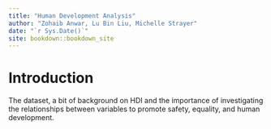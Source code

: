 ```yaml
--- 
title: "Human Development Analysis"
author: "Zohaib Anwar, Lu Bin Liu, Michelle Strayer"
date: "`r Sys.Date()`"
site: bookdown::bookdown_site
---
```


# Introduction

The dataset, a bit of background on HDI and the importance of investigating the relationships between variables to promote safety, equality, and human development.